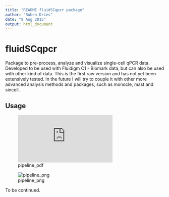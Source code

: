 ```yaml
---
title: "README fluidSCqpcr package"
author: "Ruben Dries"
date: "8 Aug 2015"
output: html_document
---
```


# fluidSCqpcr

Package to pre-process, analyze and visualize single-cell qPCR data. Developed to be used with Fluidigm C1 - Biomark data, but can also be used with other kind of data. This is the first raw version and has not yet been extensively tested. In the future I will try to couple it with other more advanced analysis methods and packages, such as monocle, mast and sincell.

## Usage

![pipeline_pdf](https://github.com/RubD/fluidSCqpcr/blob/master/Figures/fluidSCqPCR_pipelineRD.pdf)

![pipeline_png](https://github.com/RubD/fluidSCqpcr/blob/master/Figures/fluidSCqPCR_pipelineRD.png)

To be continued.